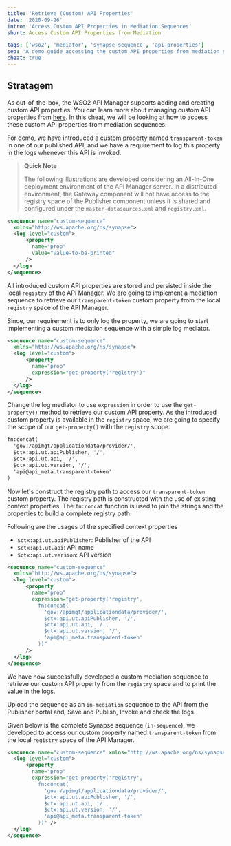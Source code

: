 ```yaml
---
title: 'Retrieve (Custom) API Properties'
date: '2020-09-26'
intro: 'Access Custom API Properties in Mediation Sequences'
short: Access Custom API Properties from Mediation

tags: ['wso2', 'mediator', 'synapse-sequence', 'api-properties']
seo: 'A demo guide accessing the custom API properties from mediation sequences in WSO2 API Manager'
cheat: true
---
```


## Stratagem

As out-of-the-box, the WSO2 API Manager supports adding and creating custom API properties. You can learn more about managing custom API properties from [here](https://docs.wso2.com/display/AM260/Adding+Custom+Properties+to+APIs). In this cheat, we will be looking at how to access these custom API properties from mediation sequences.

For demo, we have introduced a custom property named `transparent-token` in one of our published API, and we have a requirement to log this property in the logs whenever this API is invoked.

> **Quick Note** 
> 
> The following illustrations are developed considering an All-In-One deployment environment of the API Manager server. In a distributed environment, the Gateway component will not have access to the registry space of the Publisher component unless it is shared and configured under the `master-datasources.xml` and `registry.xml`.

<CodeWave>

```xml
<sequence name="custom-sequence" 
  xmlns="http://ws.apache.org/ns/synapse">
  <log level="custom">
      <property 
        name="prop" 
        value="value-to-be-printed" 
      />
  </log>
</sequence>
```

All introduced custom API properties are stored and persisted inside the local `registry` of the API Manager. We are going to implement a mediation sequence to retrieve our `transparent-token` custom property from the local `registry` space of the API Manager. 

Since, our requirement is to only log the property, we are going to start implementing a custom mediation sequence with a simple log mediator.

```xml
<sequence name="custom-sequence" 
  xmlns="http://ws.apache.org/ns/synapse">
  <log level="custom">
      <property 
        name="prop" 
        expression="get-property('registry')" 
      />
  </log>
</sequence>
```

Change the log mediator to use `expression` in order to use the `get-property()` method to retrieve our custom API property. As the introduced custom property is available in the `registry` space, we are going to specify the scope of our `get-property()` with the `registry` scope.

```xml
fn:concat(
  'gov:/apimgt/applicationdata/provider/',
  $ctx:api.ut.apiPublisher, '/',
  $ctx:api.ut.api, '/',
  $ctx:api.ut.version, '/',
  'api@api_meta.transparent-token'
)
```

Now let's construct the registry path to access our `transparent-token` custom property. The registry path is constructed with the use of existing context properties. The `fn:concat` function is used to join the strings and the properties to build a complete registry path.

Following are the usages of the specified context properties

- `$ctx:api.ut.apiPublisher`: Publisher of the API
- `$ctx:api.ut.api`: API name
- `$ctx:api.ut.version`: API version

```xml
<sequence name="custom-sequence" 
  xmlns="http://ws.apache.org/ns/synapse">
  <log level="custom">
      <property 
        name="prop" 
        expression="get-property('registry', 
          fn:concat(
            'gov:/apimgt/applicationdata/provider/',
            $ctx:api.ut.apiPublisher, '/',
            $ctx:api.ut.api, '/',
            $ctx:api.ut.version, '/',
            'api@api_meta.transparent-token'
          ))"
      />
  </log>
</sequence>
```

We have now successfully developed a custom mediation sequence to retrieve our custom API property from the `registry` space and to print the value in the logs. 

Upload the sequence as an `in-mediation` sequence to the API from the Publisher portal and, Save and Publish, Invoke and check the logs.

</CodeWave>

Given below is the complete Synapse sequence (`in-sequence`), we developed to access our custom property named `transparent-token` from the local `registry` space of the API Manager.

```xml
<sequence name="custom-sequence" xmlns="http://ws.apache.org/ns/synapse">
  <log level="custom">
      <property 
        name="prop"
        expression="get-property('registry', 
          fn:concat(
            'gov:/apimgt/applicationdata/provider/',
            $ctx:api.ut.apiPublisher, '/',
            $ctx:api.ut.api, '/',
            $ctx:api.ut.version, '/',
            'api@api_meta.transparent-token'
          ))" />
  </log>
</sequence>
```
